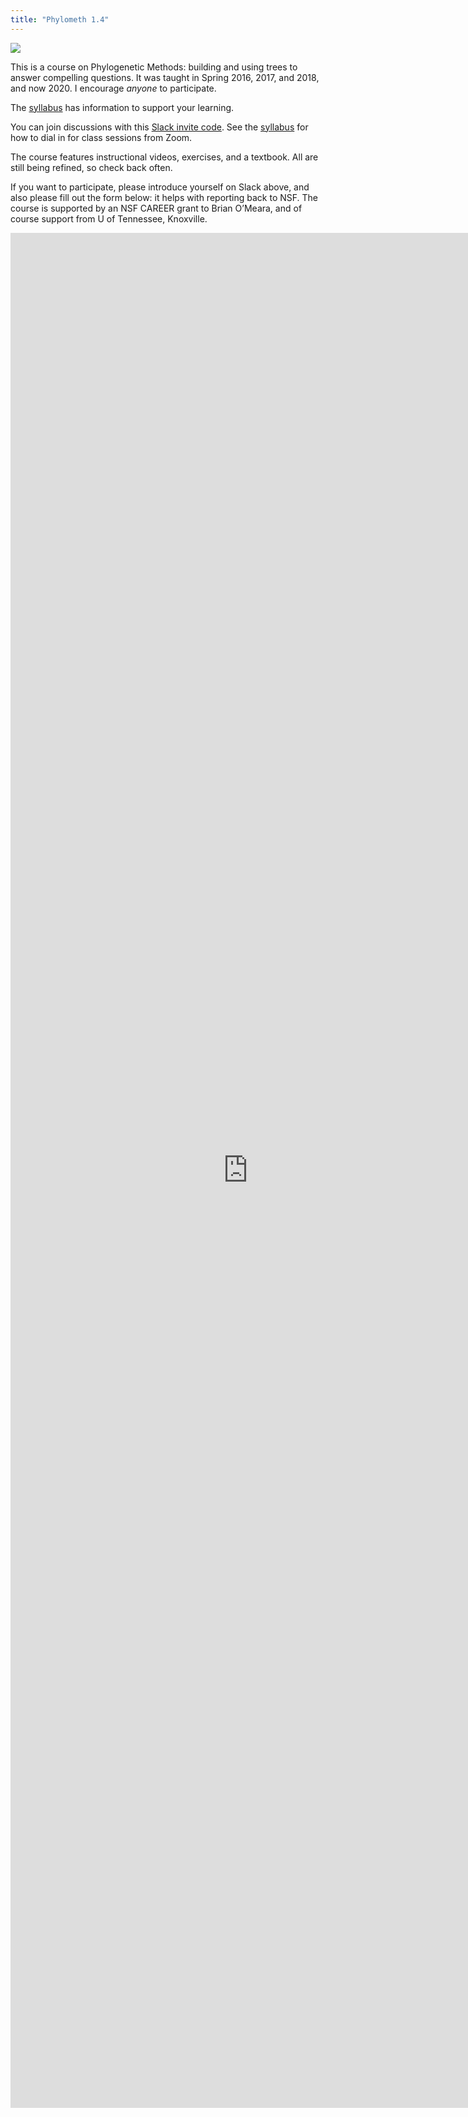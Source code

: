 ```yaml
---
title: "Phylometh 1.4"
---
```


![](Figure1Revised-1170x500.jpg)

This is a course on Phylogenetic Methods: building and using trees to answer compelling questions. It was taught in Spring 2016, 2017, and 2018, and now 2020. I encourage *anyone* to participate.

The [syllabus](syllabus.html) has information to support your learning.

You can join discussions with this [Slack invite code](https://join.slack.com/t/phylometh/shared_invite/enQtOTAwMDQwMTMyODMyLTM2N2I1YmRjNzhkM2ZhYWVhMzlhMjU1YzExZTQ2MGRlYTQyMzA3YzBjYWQyYzhmNGMxYzgzOTJhZTAwYTA2NzI). See the [syllabus](syllabus.html) for how to dial in for class sessions from Zoom.

The course features instructional videos, exercises, and a textbook. All are still being refined, so check back often.

If you want to participate, please introduce yourself on Slack above, and also please fill out the form below: it helps with reporting back to NSF. The course is supported by an NSF CAREER grant to Brian O'Meara, and of course support from U of Tennessee, Knoxville.

<iframe src="https://docs.google.com/forms/d/1J18Y4h6RRUdnmg9vI9dt6CUwOdgVYMkDASTQiZfMoFc/viewform?embedded=true" width="760" height="3000" frameborder="0" marginwidth="0" marginheight="0"></iframe>
